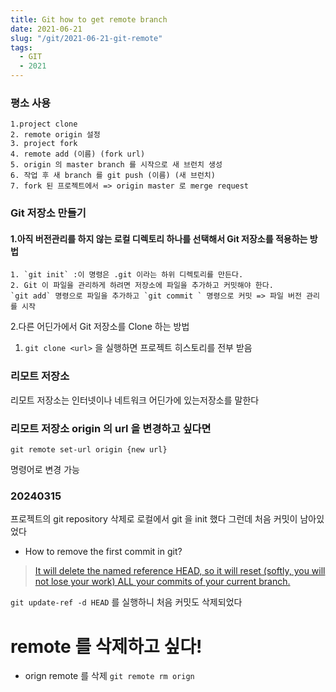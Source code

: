 ```yaml
---
title: Git how to get remote branch
date: 2021-06-21
slug: "/git/2021-06-21-git-remote"
tags:
  - GIT
  - 2021
---
```


###  평소 사용
```
1.project clone
2. remote origin 설정
3. project fork
4. remote add (이름) (fork url)
5. origin 의 master branch 를 시작으로 새 브런치 생성
6. 작업 후 새 branch 를 git push (이름) (새 브런치)
7. fork 된 프로젝트에서 => origin master 로 merge request
```
###  Git 저장소 만들기
#### 1.아직 버전관리를 하지 않는 로컬 디렉토리 하나를 선택해서 Git 저장소를 적용하는 방법

    1. `git init` :이 명령은 .git 이라는 하위 디렉토리를 만든다.
    2. Git 이 파일을 관리하게 하려면 저장소에 파일을 추가하고 커밋해야 한다.
    `git add` 명령으로 파일을 추가하고 `git commit ` 명령으로 커밋 => 파일 버전 관리를 시작

2.다른 어딘가에서 Git 저장소를 Clone 하는 방법

1. `git clone <url>` 을 실행하면 프로젝트 히스토리를 전부 받음


###  리모트 저장소

리모트 저장소는 인터넷이나 네트워크 어딘가에 있는저장소를 말한다

###  리모트 저장소 origin 의 url 을 변경하고 싶다면
`git remote set-url origin {new url}`

명령어로 변경 가능


### 20240315

프로젝트의 git repository 삭제로 로컬에서 git 을 init 했다
그런데 처음 커밋이 남아있었다


*  How to remove the first commit in git?
> [It will delete the named reference HEAD, so it will reset (softly, you will not lose your work) ALL your commits of your current branch.](https://stackoverflow.com/questions/10911317/how-to-remove-the-first-commit-in-git)

`git update-ref -d HEAD` 를 실행하니 처음 커밋도 삭제되었다


# remote 를 삭제하고 싶다!
* orign remote 를 삭제
`git remote rm orign`

